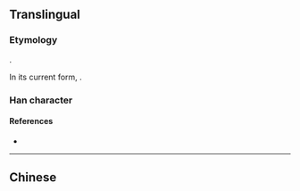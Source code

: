 {{also|叢|从}}
{{character info/new}}
==Translingual==

===Etymology===
{{Han simp}}.

In its current form, {{Han compound|从|一|c1=p|c2=s|ls=psc|no_och1=1}}.

===Han character===
{{Han char|rn=1|rad=一|as=04|sn=5|four=88100|canj=OOM|ids=⿱从一}}

====References====
* {{Han ref|kx=0078.021|hdz=10017.030|uh=4E1B|ud=19995}}

----

==Chinese==
{{zh-see|叢}}